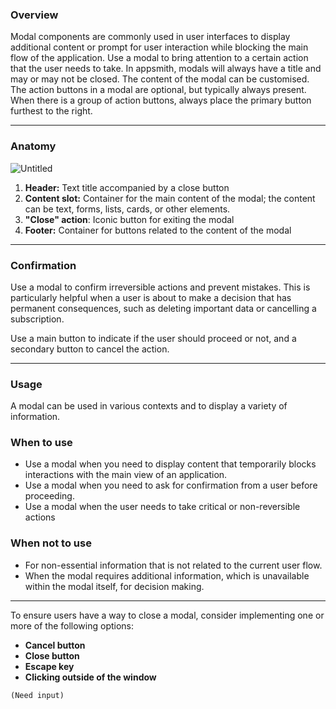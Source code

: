 

<Meta of={ModalStories} />


### Overview

Modal components are commonly used in user interfaces to display additional content or prompt for user interaction while blocking the main flow of the application. Use a modal to bring attention to a certain action that the user needs to take. In appsmith, modals will always have a title and may or may not be closed. The content of the modal can be customised. The action buttons in a modal are optional, but typically always present. When there is a group of action buttons, always place the primary button furthest to the right.

---

### Anatomy

![Untitled](https://s3-us-west-2.amazonaws.com/secure.notion-static.com/16d75070-d4c2-4992-91de-c42fcf6cca0c/Untitled.png)

1. **Header:** Text title accompanied by a close button
2. **Content slot:** Container for the main content of the modal; the content can be text, forms, lists, cards, or other elements.
3. **"Close" action**: Iconic button for exiting the modal
4. **Footer:** Container for buttons related to the content of the modal

---

### Confirmation

Use a modal to confirm irreversible actions and prevent mistakes. This is particularly helpful when a user is about to make a decision that has permanent consequences, such as deleting important data or cancelling a subscription.

Use a main button to indicate if the user should proceed or not, and a secondary button to cancel the action.

---

### Usage

A modal can be used in various contexts and to display a variety of information.

### **When to use**

- Use a modal when you need to display content that temporarily blocks interactions with the main view of an application.
- Use a modal when you need to ask for confirmation from a user before proceeding.
- Use a modal when the user needs to take critical or non-reversible actions

### **When not to use**

- For non-essential information that is not related to the current user flow.
- When the modal requires additional information, which is unavailable within the modal itself, for decision making.

---

To ensure users have a way to close a modal, consider implementing one or more of the following options:

- **Cancel button**
- **Close button**
- **Escape key**
- **Clicking outside of the window**

`(Need input)`
